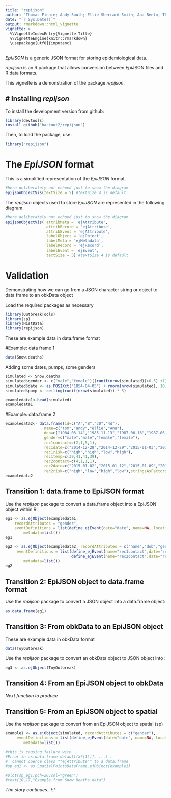 ```yaml
---
title: "repijson"
author: "Thomas Finnie; Andy South; Ellie Sherrard-Smith; Ana Bento, Thibaut Jombart"
date: "`r Sys.Date()`"
output: rmarkdown::html_vignette
vignette: >
  %\VignetteIndexEntry{Vignette Title}
  %\VignetteEngine{knitr::rmarkdown}
  \usepackage[utf8]{inputenc}
---
```


*EpiJSON* is a generic JSON format for storing epidemiological data.   

*repijson* is an R package that allows conversion between EpiJSON files and R data formats.

This vignette is a demonstration of the package *repijson*.


# Installing *repijson*
-------------
To install the development version from github:
```r
library(devtools)
install_github("hackout2/repijson")
```


Then, to load the package, use:
```r
library("repijson")
```

# The *EpiJSON* format

This is a simplified representation of the *EpiJSON* format.   

```r
#here deliberately not echoed just to show the diagram
epijsonObjectVis(textSize = 5) #textSize 4 is default
```

The *repijson* objects used to store *EpiJSON* are represented in the following diagram.
```r
#here deliberately not echoed just to show the diagram
epijsonObjectVis( attribMeta = 'ejAttribute',
                  attribRecord = 'ejAttribute',
                  attribEvent = 'ejAttribute',
                  labelObject = 'ejObject',
                  labelMeta = 'ejMetadata',
                  labelRecord = 'ejRecord',
                  labelEvent = 'ejEvent',
                  textSize = 5) #textSize 4 is default
```



# Validation

Demonstrating how we can go from a JSON character string or object to data frame to an obkData object

Load the required packages as necessary
```r

library(OutbreakTools)
library(sp)
library(HistData)
library(repijson)
```


These are example data in data.frame format

#Example: data frame 1
```r
data(Snow.deaths)
```
Adding some dates, pumps, some genders 
```r
simulated <- Snow.deaths
simulated$gender <- c("male","female")[(runif(nrow(simulated))>0.5) +1]
simulated$date <- as.POSIXct("1854-04-05") + rnorm(nrow(simulated), 10) * 86400
simulated$pump <- ceiling(runif(nrow(simulated)) * 5)

exampledata1<-head(simulated)
exampledata1
```

#Example: data.frame 2
```r
exampledata2<- data.frame(id=c("A","B","3D","4d"),
                 name=c("tom","andy","ellie","Ana"),
                 dob=c("1984-03-14","1985-11-13","1987-06-16","1987-06-16"),
                 gender=c("male","male","female","female"),
                 rec1contact=c(2,1,5,1),
                 rec1date=c("2014-12-28","2014-12-29","2015-01-03","2015-01-08"),
                 rec1risk=c("high","high","low","high"),  
                 rec1temp=c(39,41,41,39),
                 rec2contact=c(4,1,1,1),
                 rec2date=c("2015-01-02","2015-01-12","2015-01-09","2015-01-09"),
                 rec2risk=c("high","low","high","low"),stringsAsFactors=FALSE)
exampledata2
```

################################################
## Transition 1: data.frame to EpiJSON format ##
################################################

Use the *repijson* package to convert a data.frame object into a EpiJSON object within R:

```r
eg1 <- as.ejObject(exampledata1,	
    recordAttributes = "gender",	
    eventDefinitions = list(define_ejEvent(date="date",	name=NA, location=list(x="x", y="y", proj4string=""), attributes="pump")),
 		metadata=list())		       
eg1
```



```r
eg2 <- as.ejObject(exampledata2, recordAttributes = c("name","dob","gender"),
     eventDefinitions = list(define_ejEvent(name="rec1contact",date="rec1date", attributes=list("rec1risk","rec1temp")),
                             define_ejEvent(name="rec2contact",date="rec2date", attributes="rec2risk")),
 		metadata=list())
eg2
```


#######################################################
## Transition 2: EpiJSON object to data.frame format ##
#######################################################

Use the *repijson* package to convert a JSON object into a data.frame object:
```r
as.data.frame(eg1)
```

#######################################################
## Transition 3: From obkData to an EpiJSON object   ##
#######################################################

These are example data in obkData format
```r
data(ToyOutbreak) 
```

Use the *repijson* package to convert an obkData object to JSON object into :
```r
eg3 <- as.ejObject(ToyOutbreak)
```

#######################################################
## Transition 4: From an EpiJSON object to obkData   ##
#######################################################

*Next function to produce*


#######################################################
## Transition 5: From an EpiJSON object to spatial   ##
#######################################################

Use the *repijson* package to convert from an EpiJSON object to spatial (sp)
```r
example1 <- as.ejObject(simulated, recordAttributes = c("gender"),
     eventDefinitions = list(define_ejEvent(date="date", name=NA, location=list(x="x", y="y", proj4string=""), attributes="pump")),
 		metadata=list())

#this is causing failure with
#Error in as.data.frame.default(X[[1L]], ...) : 
#  cannot coerce class ""ejAttribute"" to a data.frame
#sp_eg1 <- as.SpatialPointsDataFrame.ejObject(example1)

#plot(sp_eg1,pch=20,col="green")
#text(10,17,"Example from Snow Deaths data")

```

*The story continues...!!!*